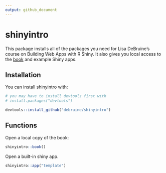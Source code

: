 ```yaml
---
output: github_document
---
```


<!-- README.md is generated from README.Rmd. Please edit that file -->

# shinyintro

<!-- badges: start -->
<!-- badges: end -->

This package installs all of the packages you need for Lisa DeBruine's course on Building Web Apps with R Shiny. It also gives you local access to the [book](https://debruine/github.io/shinyintro) and example Shiny apps.

## Installation

You can install shinyintro  with:

``` r
# you may have to install devtools first with 
# install.packages("devtools")

devtools::install_github("debruine/shinyintro")
```


## Functions

Open a local copy of the book:

``` r
shinyintro::book()
```

Open a built-in shiny app.

``` r
shinyintro::app("template")
```


